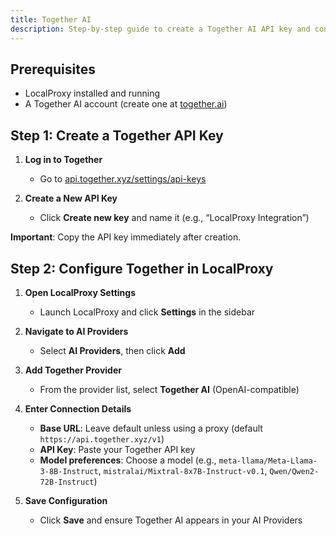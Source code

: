 ```yaml
---
title: Together AI
description: Step-by-step guide to create a Together AI API key and configure it in LocalProxy
---
```


## Prerequisites

- LocalProxy installed and running
- A Together AI account (create one at [together.ai](https://www.together.ai))

## Step 1: Create a Together API Key

1. **Log in to Together**

   - Go to [api.together.xyz/settings/api-keys](https://api.together.xyz/settings/api-keys)

2. **Create a New API Key**
   - Click **Create new key** and name it (e.g., “LocalProxy Integration”)

**Important**: Copy the API key immediately after creation.

## Step 2: Configure Together in LocalProxy

1. **Open LocalProxy Settings**

   - Launch LocalProxy and click **Settings** in the sidebar

2. **Navigate to AI Providers**

   - Select **AI Providers**, then click **Add**

3. **Add Together Provider**

   - From the provider list, select **Together AI** (OpenAI-compatible)

4. **Enter Connection Details**

   - **Base URL**: Leave default unless using a proxy (default `https://api.together.xyz/v1`)
   - **API Key**: Paste your Together API key
   - **Model preferences**: Choose a model (e.g., `meta-llama/Meta-Llama-3-8B-Instruct`, `mistralai/Mixtral-8x7B-Instruct-v0.1`, `Qwen/Qwen2-72B-Instruct`)

5. **Save Configuration**
   - Click **Save** and ensure Together AI appears in your AI Providers
